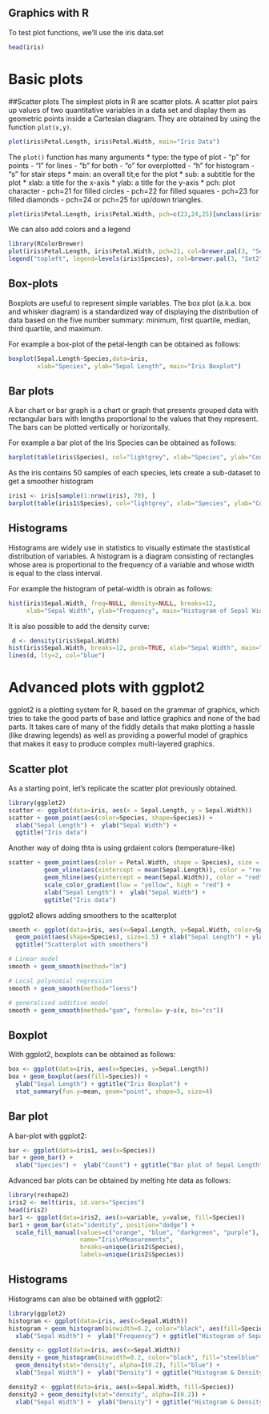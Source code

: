 Graphics with R
---


To test plot functions, we'll use the iris data.set

```r
head(iris)
```


# Basic plots

##Scatter plots
The simplest plots in R are scatter plots. A scatter plot pairs up values of two quantitative variables in a data set and display them as geometric points inside a Cartesian diagram. 
They are obtained by using the function ```plot(x,y)```.

```r
plot(iris$Petal.Length, iris$Petal.Width, main="Iris Data")
```

The ```plot()``` function has many arguments
* type: the type of plot
  - "p" for points
  - "l" for lines
  - "b" for both
  - "o" for overplotted
  - "h" for histogram
  - "s" for stair steps
* main: an overall tit;e for the plot
* sub: a subtitle for the plot
* xlab: a title for the x-axis
* ylab: a title for the y-axis
* pch: plot character
  - pch=21 for filled circles
  - pch=22 for filled squares
  - pch=23 for filled diamonds
  - pch=24 or pch=25 for up/down triangles. 

```r
plot(iris$Petal.Length, iris$Petal.Width, pch=c(23,24,25)[unclass(iris$Species)], main="Iris Data", xlab="Petal Length", ylab="Petal Width")
```

We can also add colors and a legend
```r
library(RColorBrewer)
plot(iris$Petal.Length, iris$Petal.Width, pch=21, col=brewer.pal(3, "Set2")[iris$Species], main="Iris Data", xlab="Petal Length", ylab="Petal Width")
legend("topleft", legend=levels(iris$Species), col=brewer.pal(3, "Set2"), pch=1)
```

## Box-plots
Boxplots are useful to represent simple variables. 
The box plot (a.k.a. box and whisker diagram) is a standardized way of displaying the distribution of data based on the five number summary: minimum, first quartile, median, third quartile, and maximum.

For example a box-plot of the petal-length can be obtained as follows:
```r
boxplot(Sepal.Length~Species,data=iris, 
        xlab="Species", ylab="Sepal Length", main="Iris Boxplot")
```
## Bar plots
A bar chart or bar graph is a chart or graph that presents grouped data with rectangular bars with lengths proportional to the values that they represent. The bars can be plotted vertically or horizontally. 

For example a bar plot of the Iris Species can be obtained as follows:
```r
barplot(table(iris$Species), col="lightgrey", xlab="Species", ylab="Count", main="Bar plot of Species")
```
As the iris contains 50 samples of each species, lets create a sub-dataset to get a smoother histogram

```r
iris1 <- iris[sample(1:nrow(iris), 70), ]
barplot(table(iris1$Species), col="lightgrey", xlab="Species", ylab="Count", main="Bar plot of Species")
```

## Histograms
Histograms are widely use in statistics to visually estimate the stastistical distribution of variables.
A histogram is a diagram consisting of rectangles whose area is proportional to the frequency of a variable and whose width is equal to the class interval.

For example the histogram of petal-width is obrain as follows:

```r
hist(iris$Sepal.Width, freq=NULL, density=NULL, breaks=12,
     xlab="Sepal Width", ylab="Frequency", main="Histogram of Sepal Width")
```

 It is also possible to add the density curve:
 
```r
 d <- density(iris$Sepal.Width)
hist(iris$Sepal.Width, breaks=12, prob=TRUE, xlab="Sepal Width", main="Histogram & Density Curve")
lines(d, lty=2, col="blue")
```


# Advanced plots with ggplot2
ggplot2 is a plotting system for R, based on the grammar of graphics, which tries to take the good parts of base and lattice graphics and none of the bad parts. It takes care of many of the fiddly details that make plotting a hassle (like drawing legends) as well as providing a powerful model of graphics that makes it easy to produce complex multi-layered graphics.

## Scatter plot 
As a starting point, let's replicate the scatter plot previously obtained.

```r
library(ggplot2)
scatter <- ggplot(data=iris, aes(x = Sepal.Length, y = Sepal.Width)) 
scatter + geom_point(aes(color=Species, shape=Species)) +
  xlab("Sepal Length") +  ylab("Sepal Width") +
  ggtitle("Iris data")
```
Another way of doing thta is using grdaient colors (temperature-like)

```r
scatter + geom_point(aes(color = Petal.Width, shape = Species), size = 2, alpha = I(1/2)) +
          geom_vline(aes(xintercept = mean(Sepal.Length)), color = "red", linetype = "dashed") +
          geom_hline(aes(yintercept = mean(Sepal.Width)), color = "red", linetype = "dashed") +
          scale_color_gradient(low = "yellow", high = "red") +
          xlab("Sepal Length") +  ylab("Sepal Width") +
          ggtitle("Iris data")
```

ggplot2 allows adding smoothers to the scatterplot

```r
smooth <- ggplot(data=iris, aes(x=Sepal.Length, y=Sepal.Width, color=Species)) + 
  geom_point(aes(shape=Species), size=1.5) + xlab("Sepal Length") + ylab("Sepal Width") + 
  ggtitle("Scatterplot with smoothers")

# Linear model
smooth + geom_smooth(method="lm")

# Local polynomial regression
smooth + geom_smooth(method="loess")

# generalised additive model
smooth + geom_smooth(method="gam", formula= y~s(x, bs="cs"))
```


## Boxplot
With ggplot2, boxplots can be obtained as follows:

```r
box <- ggplot(data=iris, aes(x=Species, y=Sepal.Length))
box + geom_boxplot(aes(fill=Species)) + 
  ylab("Sepal Length") + ggtitle("Iris Boxplot") +
  stat_summary(fun.y=mean, geom="point", shape=5, size=4)
```

## Bar plot
A bar-plot with ggplot2:
```r
bar <- ggplot(data=iris1, aes(x=Species))
bar + geom_bar() + 
  xlab("Species") +  ylab("Count") + ggtitle("Bar plot of Sepal Length")
```
Advanced bar plots can be obtained by melting hte data as follows:
```r
library(reshape2)
iris2 <- melt(iris, id.vars="Species")
head(iris2)
bar1 <- ggplot(data=iris2, aes(x=variable, y=value, fill=Species))
bar1 + geom_bar(stat="identity", position="dodge") + 
  scale_fill_manual(values=c("orange", "blue", "darkgreen", "purple"),
                    name="Iris\nMeasurements",
                    breaks=unique(iris2$Species),
                    labels=unique(iris2$Species))
```

## Histograms

Histograms can also be obtained with ggplot2:

```r
library(ggplot2)
histogram <- ggplot(data=iris, aes(x=Sepal.Width))
histogram + geom_histogram(binwidth=0.2, color="black", aes(fill=Species)) + 
  xlab("Sepal Width") +  ylab("Frequency") + ggtitle("Histogram of Sepal Width")
```

```r
density <- ggplot(data=iris, aes(x=Sepal.Width))
density + geom_histogram(binwidth=0.2, color="black", fill="steelblue", aes(y=..density..)) +
  geom_density(stat="density", alpha=I(0.2), fill="blue") +
  xlab("Sepal Width") +  ylab("Density") + ggtitle("Histogram & Density Curve")
```


```r
density2 <- ggplot(data=iris, aes(x=Sepal.Width, fill=Species))
density2 + geom_density(stat="density", alpha=I(0.2)) +
  xlab("Sepal Width") +  ylab("Density") + ggtitle("Histogram & Density Curve of Sepal Width")
```







